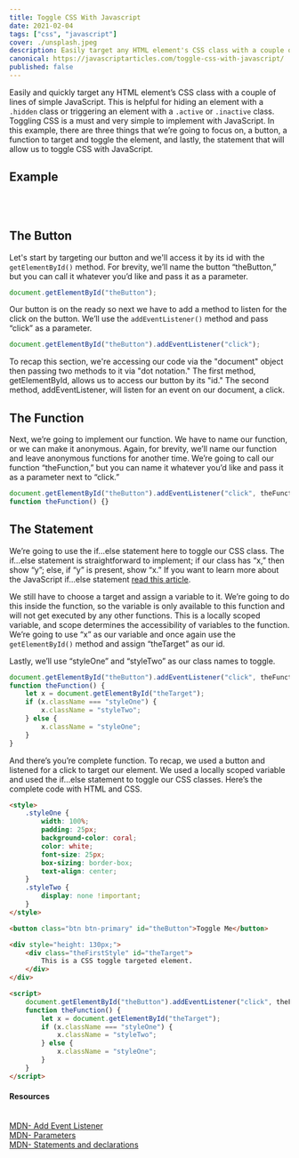 ```yaml
---
title: Toggle CSS With Javascript
date: 2021-02-04
tags: ["css", "javascript"]
cover: ./unsplash.jpeg
description: Easily target any HTML element's CSS class with a couple of lines of simple Javascript.
canonical: https://javascriptarticles.com/toggle-css-with-javascript/
published: false
---
```



Easily and quickly target any HTML element’s CSS class with a couple of lines of simple JavaScript. This is helpful for hiding an element with a `.hidden` class or triggering an element with a `.active` or `.inactive` class. Toggling CSS is a must and very simple to implement with JavaScript. In this example, there are three things that we’re going to focus on, a button, a function to target and toggle the element, and lastly, the statement that will allow us to toggle CSS with JavaScript.

## Example

<Card>
	<Toggle />
</Card>

<br />
<br />

## The Button

Let's start by targeting our button and we'll access it by its id with the `getElementById()` method. For brevity, we’ll name the button “theButton,” but you can call it whatever you’d like and pass it as a parameter.

```js
document.getElementById("theButton");
```

Our button is on the ready so next we have to add a method to listen for the click on the button. We’ll use the `addEventListener()` method and pass “click” as a parameter.

```js
document.getElementById("theButton").addEventListener("click");
```

To recap this section, we're accessing our code via the "document" object then passing two methods to it via "dot notation." The first method, getElementById, allows us to access our button by its "id." The second method, addEventListener, will listen for an event on our document, a click.

## The Function

Next, we’re going to implement our function. We have to name our function, or we can make it anonymous. Again, for brevity, we’ll name our function and leave anonymous functions for another time. We’re going to call our function “theFunction,” but you can name it whatever you’d like and pass it as a parameter next to “click.”

```javascript
document.getElementById("theButton").addEventListener("click", theFunction);
function theFunction() {}
```

## The Statement

We’re going to use the if…else statement here to toggle our CSS class. The if…else statement is straightforward to implement; if our class has “x,” then show “y”; else, if “y” is present, show “x.” If you want to learn more about the JavaScript if...else statement [read this article](https://javascriptarticles.com/javascript-if-else-statement/ "JavaScript If...else Statement").

We still have to choose a target and assign a variable to it. We’re going to do this inside the function, so the variable is only available to this function and will not get executed by any other functions. This is a locally scoped variable, and scope determines the accessibility of variables to the function. We’re going to use “x” as our variable and once again use the `getElementById()` method and assign “theTarget” as our id.

Lastly, we’ll use “styleOne” and “styleTwo” as our class names to toggle.

```js
document.getElementById("theButton").addEventListener("click", theFunction);
function theFunction() {
	let x = document.getElementById("theTarget");
	if (x.className === "styleOne") {
		x.className = "styleTwo";
	} else {
		x.className = "styleOne";
	}
}
```

And there’s you’re complete function. To recap, we used a button and listened for a click to target our element. We used a locally scoped variable and used the if…else statement to toggle our CSS classes. Here’s the complete code with HTML and CSS.

```html
<style>
	.styleOne {
		width: 100%;
		padding: 25px;
		background-color: coral;
		color: white;
		font-size: 25px;
		box-sizing: border-box;
		text-align: center;
	}
	.styleTwo {
		display: none !important;
	}
</style>

<button class="btn btn-primary" id="theButton">Toggle Me</button>

<div style="height: 130px;">
	<div class="theFirstStyle" id="theTarget">
		This is a CSS toggle targeted element.
	</div>
</div>

<script>
	document.getElementById("theButton").addEventListener("click", theFunction);
	function theFunction() {
		let x = document.getElementById("theTarget");
		if (x.className === "styleOne") {
			x.className = "styleTwo";
		} else {
			x.className = "styleOne";
		}
	}
</script>
```

<Card>
<h4>Resources</h4>
<br />
<a className="footnote" href="https://developer.mozilla.org/en-US/docs/Web/API/EventTarget/addEventListener">MDN- Add Event Listener</a><br />
<a className="footnote" href="https://developer.mozilla.org/en-US/docs/Glossary/Parameter">MDN- Parameters</a><br />
<a className="footnote" href="https://developer.mozilla.org/en-US/docs/Web/JavaScript/Reference/Statements">MDN- Statements and declarations</a>

</Card>
